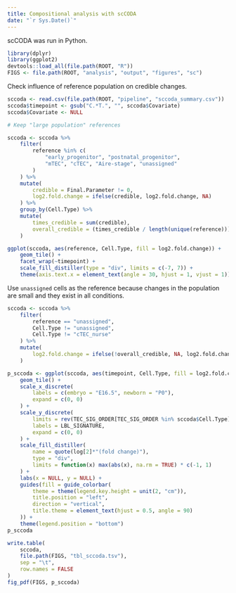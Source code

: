 ```yaml
---
title: Compositional analysis with scCODA
date: "`r Sys.Date()`"
---
```


scCODA was run in Python.

```r
library(dplyr)
library(ggplot2)
devtools::load_all(file.path(ROOT, "R"))
FIGS <- file.path(ROOT, "analysis", "output", "figures", "sc")
```

Check influence of reference population on credible changes.

```r
sccoda <- read.csv(file.path(ROOT, "pipeline", "sccoda_summary.csv"))
sccoda$timepoint <- gsub("C.*T.", "", sccoda$Covariate)
sccoda$Covariate <- NULL

# Keep "large population" references

sccoda <- sccoda %>%
    filter(
        reference %in% c(
            "early_progenitor", "postnatal_progenitor",
            "mTEC", "cTEC", "Aire-stage", "unassigned"
        )
    ) %>%
    mutate(
        credible = Final.Parameter != 0,
        log2.fold.change = ifelse(credible, log2.fold.change, NA)
    ) %>%
    group_by(Cell.Type) %>%
    mutate(
        times_credible = sum(credible),
        overall_credible = (times_credible / length(unique(reference))) >= 0.5
    )

ggplot(sccoda, aes(reference, Cell.Type, fill = log2.fold.change)) +
    geom_tile() +
    facet_wrap(~timepoint) +
    scale_fill_distiller(type = "div", limits = c(-7, 7)) +
    theme(axis.text.x = element_text(angle = 30, hjust = 1, vjust = 1))
```

Use `unassigned` cells as the reference because changes in the population are
small and they exist in all conditions.

```r
sccoda <- sccoda %>%
    filter(
        reference == "unassigned",
        Cell.Type != "unassigned",
        Cell.Type != "cTEC_nurse"
    ) %>%
    mutate(
        log2.fold.change = ifelse(!overall_credible, NA, log2.fold.change)
    )

p_sccoda <- ggplot(sccoda, aes(timepoint, Cell.Type, fill = log2.fold.change)) +
    geom_tile() +
    scale_x_discrete(
        labels = c(embryo = "E16.5", newborn = "P0"),
        expand = c(0, 0)
    ) +
    scale_y_discrete(
        limits = rev(TEC_SIG_ORDER[TEC_SIG_ORDER %in% sccoda$Cell.Type]),
        labels = LBL_SIGNATURE,
        expand = c(0, 0)
    ) +
    scale_fill_distiller(
        name = quote(log[2]*"(fold change)"),
        type = "div",
        limits = function(x) max(abs(x), na.rm = TRUE) * c(-1, 1)
    ) +
    labs(x = NULL, y = NULL) +
    guides(fill = guide_colorbar(
        theme = theme(legend.key.height = unit(2, "cm")),
        title.position = "left",
        direction = "vertical",
        title.theme = element_text(hjust = 0.5, angle = 90)
    )) +
    theme(legend.position = "bottom")
p_sccoda

write.table(
    sccoda,
    file.path(FIGS, "tbl_sccoda.tsv"),
    sep = "\t",
    row.names = FALSE
)
fig_pdf(FIGS, p_sccoda)
```
